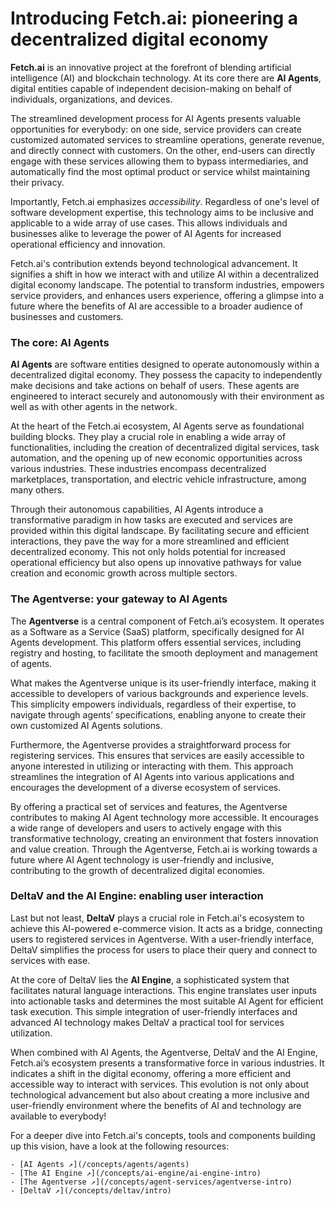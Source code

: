 # Introducing Fetch.ai: pioneering a decentralized digital economy

**Fetch.ai** is an innovative project at the forefront of blending artificial intelligence (AI) and blockchain technology. At its core there are **AI Agents**, digital entities capable of independent decision-making on behalf of individuals, organizations, and devices.

The streamlined development process for AI Agents presents valuable opportunities for everybody: on one side, service providers can create customized automated services to streamline operations, generate revenue, and directly connect with customers. On the other, end-users can directly engage with these services allowing them to bypass intermediaries, and automatically find the most optimal product or service whilst maintaining their privacy.

Importantly, Fetch.ai emphasizes _accessibility_. Regardless of one's level of software development expertise, this technology aims to be inclusive and applicable to a wide array of use cases. This allows individuals and businesses alike to leverage the power of AI Agents for increased operational efficiency and innovation.

Fetch.ai's contribution extends beyond technological advancement. It signifies a shift in how we interact with and utilize AI within a decentralized digital economy landscape. The potential to transform industries, empowers service providers, and enhances users experience, offering a glimpse into a future where the benefits of AI are accessible to a broader audience of businesses and customers.

### The core: AI Agents

**AI Agents** are software entities designed to operate autonomously within a decentralized digital economy. They possess the capacity to independently make decisions and take actions on behalf of users. These agents are engineered to interact securely and autonomously with their environment as well as with other agents in the network.

At the heart of the Fetch.ai ecosystem, AI Agents serve as foundational building blocks. They play a crucial role in enabling a wide array of functionalities, including the creation of decentralized digital services, task automation, and the opening up of new economic opportunities across various industries. These industries encompass decentralized marketplaces, transportation, and electric vehicle infrastructure, among many others.

Through their autonomous capabilities, AI Agents introduce a transformative paradigm in how tasks are executed and services are provided within this digital landscape. By facilitating secure and efficient interactions, they pave the way for a more streamlined and efficient decentralized economy. This not only holds potential for increased operational efficiency but also opens up innovative pathways for value creation and economic growth across multiple sectors.

### The Agentverse: your gateway to AI Agents

The **Agentverse** is a central component of Fetch.ai’s ecosystem. It operates as a Software as a Service (SaaS) platform, specifically designed for AI Agents development. This platform offers essential services, including registry and hosting, to facilitate the smooth deployment and management of agents.

What makes the Agentverse unique is its user-friendly interface, making it accessible to developers of various backgrounds and experience levels. This simplicity empowers individuals, regardless of their expertise, to navigate through agents’ specifications, enabling anyone to create their own customized AI Agents solutions.

Furthermore, the Agentverse provides a straightforward process for registering services. This ensures that  services are easily accessible to anyone interested in utilizing or interacting with them. This approach streamlines the integration of AI Agents into various applications and encourages the development of a diverse ecosystem of services.

By offering a practical set of services and features, the Agentverse contributes to making AI Agent technology more accessible. It encourages a wide range of developers and users to actively engage with this transformative technology, creating an environment that fosters innovation and value creation. Through the Agentverse, Fetch.ai is working towards a future where AI Agent technology is user-friendly and inclusive, contributing to the growth of decentralized digital economies.

### DeltaV and the AI Engine: enabling user interaction

Last but not least, **DeltaV** plays a crucial role in Fetch.ai's ecosystem to achieve this AI-powered e-commerce vision. It acts as a bridge, connecting users to registered services in Agentverse. With a user-friendly interface, DeltaV simplifies the process for users to place their query and connect to services with ease.

At the core of DeltaV lies the **AI Engine**, a sophisticated system that facilitates natural language interactions. This engine translates user inputs into actionable tasks and determines the most suitable AI Agent for efficient task execution. This simple integration of user-friendly interfaces and advanced AI technology makes DeltaV a practical tool for services utilization.

When combined with AI Agents, the Agentverse, DeltaV and the AI Engine, Fetch.ai’s ecosystem presents a transformative force in various industries. It indicates a shift in the digital economy, offering a more efficient and accessible way to interact with services. This evolution is not only about technological advancement but also about creating a more inclusive and user-friendly environment where the benefits of AI and technology are available to everybody!

For a deeper dive into Fetch.ai's concepts, tools and components building up this vision, have a look at the following resources:

    - [AI Agents ↗️](/concepts/agents/agents)
    - [The AI Engine ↗️](/concepts/ai-engine/ai-engine-intro)
    - [The Agentverse ↗️](/concepts/agent-services/agentverse-intro)
    - [DeltaV ↗️](/concepts/deltav/intro)
